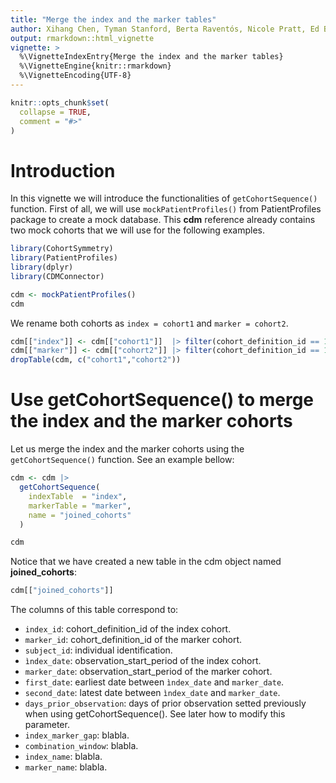```yaml
---
title: "Merge the index and the marker tables"
author: Xihang Chen, Tyman Stanford, Berta Raventós, Nicole Pratt, Ed Burn, Marti Catala, Danielle Newby, Nuria Mercade-Besora, Mike Du, Yuchen Guo, Kim Lopez, Marta Alcalde-Herraiz
output: rmarkdown::html_vignette
vignette: >
  %\VignetteIndexEntry{Merge the index and the marker tables}
  %\VignetteEngine{knitr::rmarkdown}
  %\VignetteEncoding{UTF-8}
---
```


```r
knitr::opts_chunk$set(
  collapse = TRUE,
  comment = "#>"
)
```

# Introduction

In this vignette we will introduce the functionalities of `getCohortSequence()` function. First of all, we will use `mockPatientProfiles()` from PatientProfiles package to create a mock database. This **cdm** reference already contains two mock cohorts that we will use for the following examples.

```r
library(CohortSymmetry)
library(PatientProfiles)
library(dplyr)
library(CDMConnector)

cdm <- mockPatientProfiles()
cdm
```

We rename both cohorts as `index = cohort1` and `marker = cohort2`.

```r
cdm[["index"]] <- cdm[["cohort1"]]  |> filter(cohort_definition_id == 1) |> compute(name = "index", temporary = FALSE)
cdm[["marker"]] <- cdm[["cohort2"]] |> filter(cohort_definition_id == 1) |>compute(name = "marker", temporary = FALSE)
dropTable(cdm, c("cohort1","cohort2"))
```

# Use getCohortSequence() to merge the index and the marker cohorts

Let us merge the index and the marker cohorts using the `getCohortSequence()` function. See an example bellow:

```r
cdm <- cdm |>
  getCohortSequence(
    indexTable  = "index",
    markerTable = "marker",
    name = "joined_cohorts"
  )

cdm
```

Notice that we have created a new table in the cdm object named **joined_cohorts**:

```r
cdm[["joined_cohorts"]]
```

The columns of this table correspond to:

-   `index_id`: cohort_definition_id of the index cohort.
-   `marker_id`: cohort_definition_id of the marker cohort.
-   `subject_id`: individual identification.
-   `ìndex_date`: observation_start_period of the index cohort.
-   `marker_date`: observation_start_period of the marker cohort.
-   `first_date`: earliest date between `ìndex_date` and `marker_date`.
-   `second_date`: latest date between `ìndex_date` and `marker_date`.
-   `days_prior_observation`: days of prior observation setted previously when using getCohortSequence(). See later how to modify this parameter.
-   `index_marker_gap`: blabla.
-   `combination_window`: blabla.
-   `index_name`: blabla.
-   `marker_name`: blabla.




